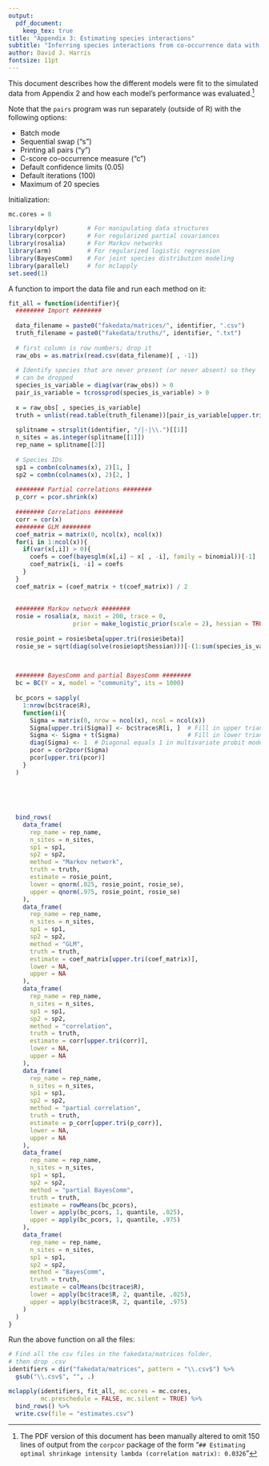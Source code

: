 ```yaml
---
output: 
  pdf_document:
    keep_tex: true
title: "Appendix 3: Estimating species interactions"
subtitle: "Inferring species interactions from co-occurrence data with Markov networks"
author: David J. Harris
fontsize: 11pt
---
```


This document describes how the different models were fit to the simulated data 
from Appendix 2 and how each model's performance was evaluated.[^1]

Note that the `pairs` program was run separately (outside of R) with the following options:

  * Batch mode
  * Sequential swap ("s")
  * Printing all pairs ("y")
  * C-score co-occurrence measure ("c")
  * Default confidence limits (0.05)
  * Default iterations (100)
  * Maximum of 20 species



[^1]: The PDF version of this document has been manually altered to omit 150
lines of output from the `corpcor` package of the form "`## Estimating optimal shrinkage intensity lambda (correlation matrix): 0.0326`"


Initialization:

```r

mc.cores = 8

library(dplyr)        # For manipulating data structures
library(corpcor)      # For regularized partial covariances
library(rosalia)      # For Markov networks
library(arm)          # For regularized logistic regression
library(BayesComm)    # For joint species distribution modeling
library(parallel)     # for mclapply
set.seed(1)
```

A function to import the data file and run each method on it: 

```r
fit_all = function(identifier){
  ######## Import ########
  
  data_filename = paste0("fakedata/matrices/", identifier, ".csv")
  truth_filename = paste0("fakedata/truths/", identifier, ".txt")
  
  # first column is row numbers; drop it
  raw_obs = as.matrix(read.csv(data_filename)[ , -1])
  
  # Identify species that are never present (or never absent) so they 
  # can be dropped
  species_is_variable = diag(var(raw_obs)) > 0
  pair_is_variable = tcrossprod(species_is_variable) > 0
  
  x = raw_obs[ , species_is_variable]
  truth = unlist(read.table(truth_filename))[pair_is_variable[upper.tri(pair_is_variable)]]
  
  splitname = strsplit(identifier, "/|-|\\.")[[1]]
  n_sites = as.integer(splitname[[1]])
  rep_name = splitname[[2]]
  
  # Species IDs
  sp1 = combn(colnames(x), 2)[1, ]
  sp2 = combn(colnames(x), 2)[2, ]
  
  ######## Partial correlations ########
  p_corr = pcor.shrink(x)
  
  ######## Correlations ########
  corr = cor(x)
  ######## GLM ########
  coef_matrix = matrix(0, ncol(x), ncol(x))
  for(i in 1:ncol(x)){
    if(var(x[,i]) > 0){
      coefs = coef(bayesglm(x[,i] ~ x[ , -i], family = binomial))[-1]
      coef_matrix[i, -i] = coefs
    }
  }
  coef_matrix = (coef_matrix + t(coef_matrix)) / 2
  
  
  ######## Markov network ########
  rosie = rosalia(x, maxit = 200, trace = 0, 
                  prior = make_logistic_prior(scale = 2), hessian = TRUE)
  
  rosie_point = rosie$beta[upper.tri(rosie$beta)]
  rosie_se = sqrt(diag(solve(rosie$opt$hessian)))[-(1:sum(species_is_variable))]

  
  
  ######## BayesComm and partial BayesComm ########
  bc = BC(Y = x, model = "community", its = 1000)
  
  bc_pcors = sapply(
    1:nrow(bc$trace$R), 
    function(i){
      Sigma = matrix(0, nrow = ncol(x), ncol = ncol(x))
      Sigma[upper.tri(Sigma)] <- bc$trace$R[i, ]  # Fill in upper triangle
      Sigma <- Sigma + t(Sigma)                   # Fill in lower triangle
      diag(Sigma) <- 1  # Diagonal equals 1 in multivariate probit model
      pcor = cor2pcor(Sigma)
      pcor[upper.tri(pcor)]
    }
  )
  
  
  
  
  
  bind_rows(
    data_frame(
      rep_name = rep_name,
      n_sites = n_sites,
      sp1 = sp1,
      sp2 = sp2,
      method = "Markov network",
      truth = truth,
      estimate = rosie_point, 
      lower = qnorm(.025, rosie_point, rosie_se), 
      upper = qnorm(.975, rosie_point, rosie_se)
    ),
    data_frame(
      rep_name = rep_name,
      n_sites = n_sites,
      sp1 = sp1,
      sp2 = sp2,
      method = "GLM",
      truth = truth,
      estimate = coef_matrix[upper.tri(coef_matrix)], 
      lower = NA, 
      upper = NA
    ),
    data_frame(
      rep_name = rep_name,
      n_sites = n_sites,
      sp1 = sp1,
      sp2 = sp2,
      method = "correlation",
      truth = truth,
      estimate = corr[upper.tri(corr)], 
      lower = NA, 
      upper = NA
    ),
    data_frame(
      rep_name = rep_name,
      n_sites = n_sites,
      sp1 = sp1,
      sp2 = sp2,
      method = "partial correlation",
      truth = truth,
      estimate = p_corr[upper.tri(p_corr)], 
      lower = NA, 
      upper = NA
    ),
    data_frame(
      rep_name = rep_name,
      n_sites = n_sites,
      sp1 = sp1,
      sp2 = sp2,
      method = "partial BayesComm",
      truth = truth,
      estimate = rowMeans(bc_pcors),
      lower = apply(bc_pcors, 1, quantile, .025),
      upper = apply(bc_pcors, 1, quantile, .975)
    ),
    data_frame(
      rep_name = rep_name,
      n_sites = n_sites,
      sp1 = sp1,
      sp2 = sp2,
      method = "BayesComm",
      truth = truth,
      estimate = colMeans(bc$trace$R),
      lower = apply(bc$trace$R, 2, quantile, .025),
      upper = apply(bc$trace$R, 2, quantile, .975)
    )
  )
}
```

Run the above function on all the files:

```r

# Find all the csv files in the fakedata/matrices folder,
# then drop .csv
identifiers = dir("fakedata/matrices", pattern = "\\.csv$") %>%
  gsub("\\.csv$", "", .)

mclapply(identifiers, fit_all, mc.cores = mc.cores, 
         mc.preschedule = FALSE, mc.silent = TRUE) %>% 
  bind_rows() %>% 
  write.csv(file = "estimates.csv")
```
